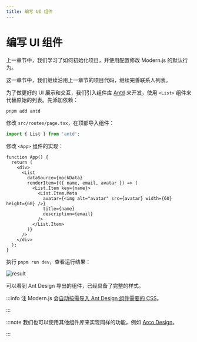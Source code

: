 ```yaml
---
title: 编写 UI 组件
---
```

# 编写 UI 组件

上一章节中，我们学习了如何初始化项目，并使用配置修改 Modern.js 的默认行为。

这一章节中，我们继续沿用上一章节的项目代码，继续完善联系人列表。

为了做更好的 UI 展示和交互，我们引入组件库 [Antd](https://ant.design/index-cn) 来开发，使用 `<List>` 组件来代替原始的列表。先添加依赖：

```bash
pnpm add antd
```

修改 `src/routes/page.tsx`，在顶部导入组件：

```ts
import { List } from 'antd';
```

修改 `<App>` 组件的实现：

```tsx
function App() {
  return (
    <div>
      <List
        dataSource={mockData}
        renderItem={({ name, email, avatar }) => (
          <List.Item key={name}>
            <List.Item.Meta
              avatar={<img alt="avatar" src={avatar} width={60} height={60} />}
              title={name}
              description={email}
            />
          </List.Item>
        )}
      />
    </div>
  );
}
```

执行 `pnpm run dev`，查看运行结果：

![result](https://lf3-static.bytednsdoc.com/obj/eden-cn/nuvjhpqnuvr/modern-website/tutorials/c02-antd-result.png)

可以看到 Ant Design 导出的组件，已经具备了完整的样式。

:::info 注
Modern.js 会[自动按需导入 Ant Design 组件需要的 CSS](https://github.com/ant-design/babel-plugin-import)。

:::

:::note
我们也可以使用其他组件库来实现同样的功能，例如 [Arco Design](https://arco.design/)。

:::
